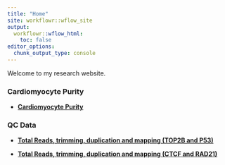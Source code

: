 ```yaml
---
title: "Home"
site: workflowr::wflow_site
output:
  workflowr::wflow_html:
    toc: false
editor_options:
  chunk_output_type: console
---
```


Welcome to my research website.

### **Cardiomyocyte Purity**  

- **[Cardiomyocyte Purity](https://sayanpaul01.github.io/ChIPSeq_project/Flow.html)**


### **QC Data**
- **[Total Reads, trimming, duplication and mapping (TOP2B and P53)](https://sayanpaul01.github.io/ChIPSeq_project/Total_Reads_and_Mapped_Reads_TOP2B_P53.html)**

- **[Total Reads, trimming, duplication and mapping (CTCF and RAD21)](https://sayanpaul01.github.io/ChIPSeq_project/Total_Reads_and_Mapped_Reads_CTCF_RAD21.html)**
